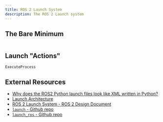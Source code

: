```yaml
---
title: ROS 2 Launch System
description: The ROS 2 Launch system
---
```


## The Bare Minimum

```python filename="logger.py" remoteURL="https://raw.githubusercontent.com/harleylara/ros2-intro/master/launch_basics/launch/minimal.launch.py"
```

## Launch "Actions"

`ExecuteProcess`

## External Resources

- [Why does the ROS2 Python launch files look like XML written in Python?](https://discourse.ros.org/t/why-does-the-ros2-python-launch-files-look-like-xml-written-in-python/23679)
- [Launch Architecture](https://docs.ros.org/en/rolling/p/launch/architecture.html)
- [ROS 2 Launch System - ROS 2 Design Document](https://design.ros2.org/articles/roslaunch.html)
- [`launch` - Github repo](https://github.com/ros2/launch/)
- [`launch_ros` - Github repo](https://github.com/ros2/launch_ros/)
